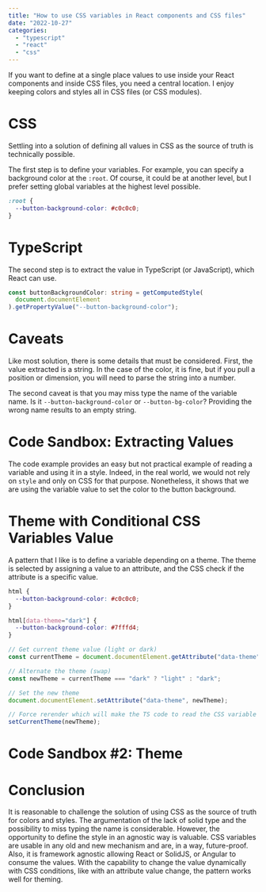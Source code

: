 ---
title: "How to use CSS variables in React components and CSS files"
date: "2022-10-27"
categories:
  - "typescript"
  - "react"
  - "css"
---

If you want to define at a single place values to use inside your React components and inside CSS files, you need a central location. I enjoy keeping colors and styles all in CSS files (or CSS modules).

# CSS

Settling into a solution of defining all values in CSS as the source of truth is technically possible.

The first step is to define your variables. For example, you can specify a background color at the `:root`. Of course, it could be at another level, but I prefer setting global variables at the highest level possible.

```css
:root {
  --button-background-color: #c0c0c0;
}
```

# TypeScript

The second step is to extract the value in TypeScript (or JavaScript), which React can use.

```ts
const buttonBackgroundColor: string = getComputedStyle(
  document.documentElement
).getPropertyValue("--button-background-color");
```

# Caveats

Like most solution, there is some details that must be considered. First, the value extracted is a string. In the case of the color, it is fine, but if you pull a position or dimension, you will need to parse the string into a number.

The second caveat is that you may miss type the name of the variable name. Is it `--button-background-color` or `--button-bg-color`? Providing the wrong name results to an empty string.

# Code Sandbox: Extracting Values

The code example provides an easy but not practical example of reading a variable and using it in a style. Indeed, in the real world, we would not rely on `style` and only on CSS for that purpose. Nonetheless, it shows that we are using the variable value to set the color to the button background.

<CodeSandbox codeSandboxId="late-rain-z80cgd" />

# Theme with Conditional CSS Variables Value

A pattern that I like is to define a variable depending on a theme. The theme is selected by assigning a value to an attribute, and the CSS check if the attribute is a specific value.

```css
html {
  --button-background-color: #c0c0c0;
}

html[data-theme="dark"] {
  --button-background-color: #7fffd4;
}
```

```ts
// Get current theme value (light or dark)
const currentTheme = document.documentElement.getAttribute("data-theme");

// Alternate the theme (swap)
const newTheme = currentTheme === "dark" ? "light" : "dark";

// Set the new theme
document.documentElement.setAttribute("data-theme", newTheme);

// Force rerender which will make the TS code to read the CSS variable get the newest value
setCurrentTheme(newTheme);
```

# Code Sandbox #2: Theme

<CodeSandbox codeSandboxId="react-reading-css-variables-theme-poc3tg" />

# Conclusion

It is reasonable to challenge the solution of using CSS as the source of truth for colors and styles. The argumentation of the lack of solid type and the possibility to miss typing the name is considerable. However, the opportunity to define the style in an agnostic way is valuable. CSS variables are usable in any old and new mechanism and are, in a way, future-proof. Also, it is framework agnostic allowing React or SolidJS, or Angular to consume the values. With the capability to change the value dynamically with CSS conditions, like with an attribute value change, the pattern works well for theming.
